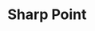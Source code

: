 
# Sharp Point

<ProjectDetails
  region="Crownlands"
  house="House Bar Emmon"
  type="Castle"
  status="Not Started"
  warp="/warp sharppoint"
  projectLead=""
  dateStarted="Invalid Date"
  dateCompleted="Invalid Date"
/>


